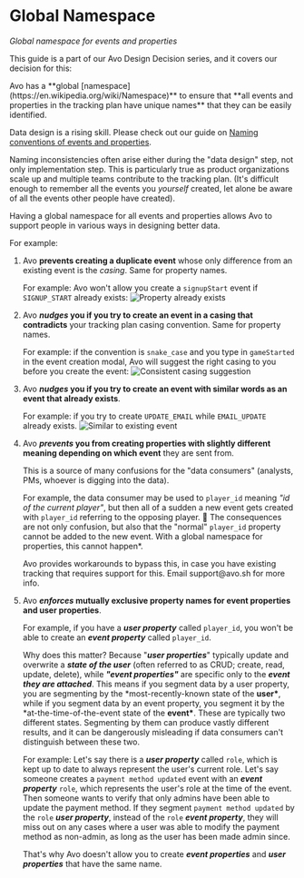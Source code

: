 
# Global Namespace

_Global namespace for events and properties_

This guide is a part of our Avo Design Decision series, and it covers our decision for this:

<Callout emoji="👉">
  Avo has a **global [namespace](https://en.wikipedia.org/wiki/Namespace)** to
  ensure that **all events and properties in the tracking plan have unique
  names** that they can be easily identified.
</Callout>

Data design is a rising skill. Please check out our guide on [Naming conventions of events and properties](/data-design/naming-conventions).

Naming inconsistencies often arise either during the "data design" step, not only implementation step. This is particularly true as product organizations scale up and multiple teams contribute to the tracking plan. (It's difficult enough to remember all the events you _yourself_ created, let alone be aware of all the events other people have created).

Having a global namespace for all events and properties allows Avo to support people in various ways in designing better data.

For example:

1. Avo **prevents creating a duplicate event** whose only difference from an existing event is the _casing_. Same for property names.

   For example: Avo won't allow you create a `signupStart` event if `SIGNUP_START` already exists:
   ![Property already exists](/docs/images/best-practices/naming-conventions/already_exists.png)
   
2. Avo **_nudges_ you if you try to create an event in a casing that contradicts** your tracking plan casing convention. Same for property names.

   For example: if the convention is `snake_case` and you type in `gameStarted` in the event creation modal, Avo will suggest the right casing to you before you create the event:
   ![Consistent casing suggestion](/docs/images/best-practices/naming-conventions/consistant_casing.png)
   
3. Avo **_nudges_ you if you try to create an event with similar words as an event that already exists**.

   For example: if you try to create `UPDATE_EMAIL` while `EMAIL_UPDATE` already exists.
   ![Similar to existing event](/docs/images/best-practices/naming-conventions/similar_to.png)
   
4. Avo **_prevents_ you from creating properties with slightly different meaning depending on which event** they are sent from.

   This is a source of many confusions for the "data consumers" (analysts, PMs, whoever is digging into the data).

   For example, the data consumer may be used to `player_id` meaning _"id of the current player"_, but then all of a sudden a new event gets created with `player_id` referring to the opposing player. 🤯 The consequences are not only confusion, but also that the "normal" `player_id` property cannot be added to the new event. With a global namespace for properties, this cannot happen\*.

   <Callout>
     Avo provides workarounds to bypass this, in case you have existing tracking
     that requires support for this. Email support@avo.sh for more info.
   </Callout>

5. Avo **_enforces_ mutually exclusive property names for event properties and user properties**.

   For example, if you have a **_user property_** called `player_id`, you won't be able to create an **_event property_** called `player_id`.

   Why does this matter? Because "**_user properties_**" typically update and overwrite a **_state of the user_** (often referred to as CRUD; create, read, update, delete), while **_"event properties"_** are specific only to the **_event they are attached_**. This means if you segment data by a user property, you are segmenting by the \*most-recently-known state of the **user\***, while if you segment data by an event property, you segment it by the \*at-the-time-of-the-event state of the **event\***. These are typically two different states. Segmenting by them can produce vastly different results, and it can be dangerously misleading if data consumers can't distinguish between these two.

   For example: Let's say there is a **_user property_** called `role`, which is kept up to date to always represent the user's current role. Let's say someone creates a `payment method updated` event with an **_event property_** `role`, which represents the user's role at the time of the event. Then someone wants to verify that only admins have been able to update the payment method. If they segment `payment method updated` by the `role` **_user property_**, instead of the `role` **_event property_**, they will miss out on any cases where a user was able to modify the payment method as non-admin, as long as the user has been made admin since.

   That's why Avo doesn't allow you to create **_event properties_** and **_user properties_** that have the same name.
